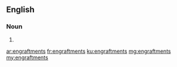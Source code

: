==English==

===Noun===
{{head|en|plural}}

# {{plural of|engraftment|lang=en|nocat=1}}

[[ar:engraftments]]
[[fr:engraftments]]
[[ku:engraftments]]
[[mg:engraftments]]
[[my:engraftments]]